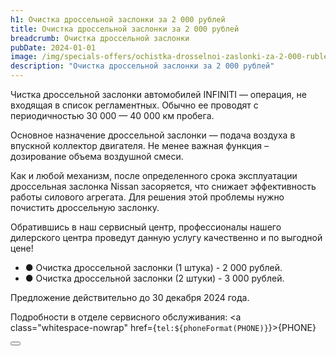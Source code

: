 ```yaml
---
h1: Очистка дроссельной заслонки за 2 000 рублей
title: Очистка дроссельной заслонки за 2 000 рублей
breadcrumb: Очистка дроссельной заслонки
pubDate: 2024-01-01
image: /img/specials-offers/ochistka-drosselnoi-zaslonki-za-2-000-rublei/thumb.webp
description: "Очистка дроссельной заслонки за 2 000 рублей"
---
```


Чистка дроссельной заслонки автомобилей INFINITI — операция, не входящая в список регламентных. Обычно ее проводят с периодичностью 30 000 — 40 000 км пробега.

Основное назначение дроссельной заслонки — подача воздуха в впускной коллектор двигателя. Не менее важная функция – дозирование объема воздушной смеси.

Как и любой механизм, после определенного срока  эксплуатации дроссельная заслонка Nissan засоряется, что снижает эффективность работы силового агрегата. Для решения этой проблемы нужно почистить дроссельную заслонку.

Обратившись в наш сервисный центр, профессионалы нашего дилерского центра проведут данную услугу качественно и по выгодной цене! 

- ● Очистка дроссельной заслонки (1 штука) - 2 000 рублей.
- ● Очистка дроссельной заслонки (2 штуки) - 3 000 рублей. 

Предложение действительно до 30 декабря 2024 года. 

Подробности в отделе сервисного обслуживания: <a class="whitespace-nowrap" href={`tel:${phoneFormat(PHONE)}`}>{PHONE}</a>

<div class="flex justify-center mt-10 mb-5">
    <Button 
        classes="popup-link block !px-4 xl:!px-8 !py-2 xl:!py-3 !text-white !no-underline" 
        url="#common-modal" 
        title="Воспользоваться услугой"
        dataTitle="Очистка дроссельной заслонки за&nbsp;2&nbsp;000 рублей"
        dataFormName={`Очистка дроссельной заслонки`}
    />
</div>